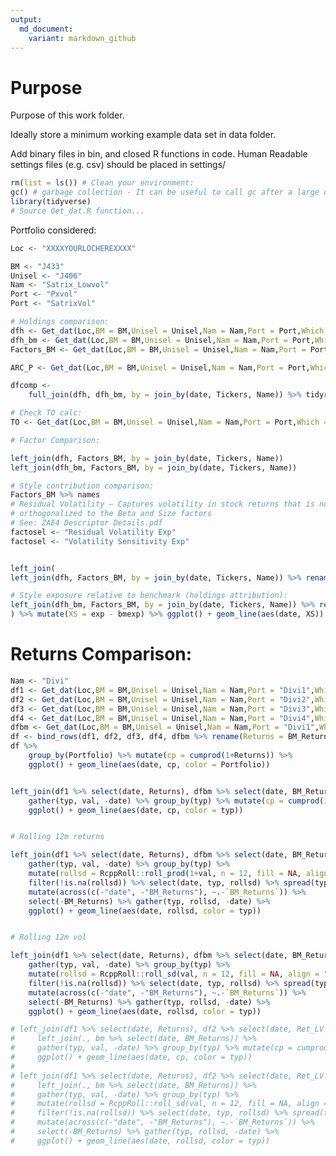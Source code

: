 ```yaml
---
output:
  md_document:
    variant: markdown_github
---
```


# Purpose

Purpose of this work folder.

Ideally store a minimum working example data set in data folder.

Add binary files in bin, and closed R functions in code. Human Readable settings files (e.g. csv) should be placed in settings/


```r

rm(list = ls()) # Clean your environment:
gc() # garbage collection - It can be useful to call gc after a large object has been removed, as this may prompt R to return memory to the operating system.
library(tidyverse)
# Source Get_dat.R function...
```


Portfolio considered:


```r

Loc <- "XXXXYOURLOCHEREXXXX"

BM <- "J433"
Unisel <- "J406"
Nam <- "Satrix_Lowvol"
Port <- "Pxvol"
Port <- "SatrixVol"

# Holdings comparison:    
dfh <- Get_dat(Loc,BM = BM,Unisel = Unisel,Nam = Nam,Port = Port,Which = c("Holds"))
dfh_bm <- Get_dat(Loc,BM = BM,Unisel = Unisel,Nam = Nam,Port = Port,Which = c("Holds_BM"))
Factors_BM <- Get_dat(Loc,BM = BM,Unisel = Unisel,Nam = Nam,Port = Port,Which = c("Factors_BM"))

ARC_P <- Get_dat(Loc,BM = BM,Unisel = Unisel,Nam = Nam,Port = Port,Which = c("ARC"))

dfcomp <- 
    full_join(dfh, dfh_bm, by = join_by(date, Tickers, Name)) %>% tidyr::fill(Sector, .direction = "downup")

# Check TO calc:
TO <- Get_dat(Loc,BM = BM,Unisel = Unisel,Nam = Nam,Port = Port,Which = c("TO"))

# Factor Comparison:

left_join(dfh, Factors_BM, by = join_by(date, Tickers, Name))
left_join(dfh_bm, Factors_BM, by = join_by(date, Tickers, Name))

# Style contribution comparison:
Factors_BM %>% names
# Residual Volatility – Captures volatility in stock returns that is not explained by the beta factor. It is
# orthogonalized to the Beta and Size factors
# See: ZAE4 Descriptor Details.pdf
factosel <- "Residual Volatility Exp"
factosel <- "Volatility Sensitivity Exp"


left_join(
left_join(dfh, Factors_BM, by = join_by(date, Tickers, Name)) %>% rename(facto := !!factosel) %>% filter(!is.na(facto)) %>% group_by(date) %>% mutate(Weight = Weight / sum(Weight, na.rm=T)) %>% summarise(exp = sum(Weight * facto, na.rm=T)),

# Style exposure relative to benchmark (holdings attribution):
left_join(dfh_bm, Factors_BM, by = join_by(date, Tickers, Name)) %>% rename(facto := !!factosel) %>% filter(!is.na(facto)) %>% group_by(date) %>% mutate(BM_Weight = BM_Weight / sum(BM_Weight, na.rm=T)) %>% summarise(bmexp = sum(BM_Weight * facto, na.rm=T))
) %>% mutate(XS = exp - bmexp) %>% ggplot() + geom_line(aes(date, XS))


```




# Returns Comparison:

```r

Nam <- "Divi"
df1 <- Get_dat(Loc,BM = BM,Unisel = Unisel,Nam = Nam,Port = "Divi1",Which = c("Ret"))
df2 <- Get_dat(Loc,BM = BM,Unisel = Unisel,Nam = Nam,Port = "Divi2",Which = c("Ret"))
df3 <- Get_dat(Loc,BM = BM,Unisel = Unisel,Nam = Nam,Port = "Divi3",Which = c("Ret"))
df4 <- Get_dat(Loc,BM = BM,Unisel = Unisel,Nam = Nam,Port = "Divi4",Which = c("Ret"))
dfbm <- Get_dat(Loc,BM = BM,Unisel = Unisel,Nam = Nam,Port = "Divi1",Which = c("Ret_BM"))
df <- bind_rows(df1, df2, df3, df4, dfbm %>% rename(Returns = BM_Returns) %>% mutate(Portfolio = "BM")) %>% select(date, Portfolio, Returns)
df %>%
    group_by(Portfolio) %>% mutate(cp = cumprod(1+Returns)) %>%
    ggplot() + geom_line(aes(date, cp, color = Portfolio))


left_join(df1 %>% select(date, Returns), dfbm %>% select(date, BM_Returns)) %>% 
    gather(typ, val, -date) %>% group_by(typ) %>% mutate(cp = cumprod(1+val)) %>% 
    ggplot() + geom_line(aes(date, cp, color = typ))


# Rolling 12m returns

left_join(df1 %>% select(date, Returns), dfbm %>% select(date, BM_Returns)) %>% 
    gather(typ, val, -date) %>% group_by(typ) %>%
    mutate(rollsd = RcppRoll::roll_prod(1+val, n = 12, fill = NA, align = "right") -1 ) %>% 
    filter(!is.na(rollsd)) %>% select(date, typ, rollsd) %>% spread(typ, rollsd) %>% 
    mutate(across(c(-"date", -"BM_Returns"), ~.-`BM_Returns`)) %>% 
    select(-BM_Returns) %>% gather(typ, rollsd, -date) %>% 
    ggplot() + geom_line(aes(date, rollsd, color = typ))


# Rolling 12m vol

left_join(df1 %>% select(date, Returns), dfbm %>% select(date, BM_Returns)) %>% 
    gather(typ, val, -date) %>% group_by(typ) %>%
    mutate(rollsd = RcppRoll::roll_sd(val, n = 12, fill = NA, align = "right") * sqrt(12)) %>% 
    filter(!is.na(rollsd)) %>% select(date, typ, rollsd) %>% spread(typ, rollsd) %>% 
    mutate(across(c(-"date", -"BM_Returns"), ~.-`BM_Returns`)) %>% 
    select(-BM_Returns) %>% gather(typ, rollsd, -date) %>% 
    ggplot() + geom_line(aes(date, rollsd, color = typ))

# left_join(df1 %>% select(date, Returns), df2 %>% select(date, Ret_LV = Returns)) %>% 
#     left_join(., bm %>% select(date, BM_Returns)) %>% 
#     gather(typ, val, -date) %>% group_by(typ) %>% mutate(cp = cumprod(1+val)) %>% 
#     ggplot() + geom_line(aes(date, cp, color = typ))
# 
# left_join(df1 %>% select(date, Returns), df2 %>% select(date, Ret_LV = Returns)) %>% 
#     left_join(., bm %>% select(date, BM_Returns)) %>% 
#     gather(typ, val, -date) %>% group_by(typ) %>%
#     mutate(rollsd = RcppRoll::roll_sd(val, n = 12, fill = NA, align = "right") * sqrt(12)) %>% 
#     filter(!is.na(rollsd)) %>% select(date, typ, rollsd) %>% spread(typ, rollsd) %>% 
#     mutate(across(c(-"date", -"BM_Returns"), ~.-`BM_Returns`)) %>% 
#     select(-BM_Returns) %>% gather(typ, rollsd, -date) %>% 
#     ggplot() + geom_line(aes(date, rollsd, color = typ))

```


